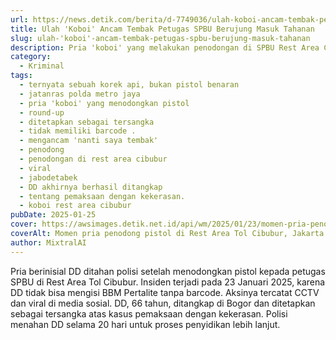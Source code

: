 ```yaml
---
url: https://news.detik.com/berita/d-7749036/ulah-koboi-ancam-tembak-petugas-spbu-berujung-masuk-tahanan
title: Ulah 'Koboi' Ancam Tembak Petugas SPBU Berujung Masuk Tahanan
slug: ulah-'koboi'-ancam-tembak-petugas-spbu-berujung-masuk-tahanan
description: Pria 'koboi' yang melakukan penodongan di SPBU Rest Area Cibubur berujung masuk tahanan. Pria inisial DD itu resmi ditahan usai ditetapkan sebagai tersangka.
category:
  - Kriminal
tags:
  - ternyata sebuah korek api, bukan pistol benaran
  - jatanras polda metro jaya
  - pria 'koboi' yang menodongkan pistol
  - round-up
  - ditetapkan sebagai tersangka
  - tidak memiliki barcode .
  - mengancam 'nanti saya tembak'
  - penodong
  - penodongan di rest area cibubur
  - viral
  - jabodetabek
  - DD akhirnya berhasil ditangkap
  - tentang pemaksaan dengan kekerasan.
  - koboi rest area cibubur
pubDate: 2025-01-25
cover: https://awsimages.detik.net.id/api/wm/2025/01/23/momen-pria-penodong-pistol-di-rest-area-tol-cibubur-jakarta-timur-tiba-di-polda-metro-jaya_169.jpeg?wid=54&w=650&v=1&t=jpeg
coverAlt: Momen pria penodong pistol di Rest Area Tol Cibubur, Jakarta Timur tiba di Polda Metro Jaya. (Foto dok. Istimewa)
author: MixtralAI
---
```

Pria berinisial DD ditahan polisi setelah menodongkan pistol kepada petugas SPBU di Rest Area Tol Cibubur. Insiden terjadi pada 23 Januari 2025, karena DD tidak bisa mengisi BBM Pertalite tanpa barcode. Aksinya tercatat CCTV dan viral di media sosial. DD, 66 tahun, ditangkap di Bogor dan ditetapkan sebagai tersangka atas kasus pemaksaan dengan kekerasan. Polisi menahan DD selama 20 hari untuk proses penyidikan lebih lanjut.

